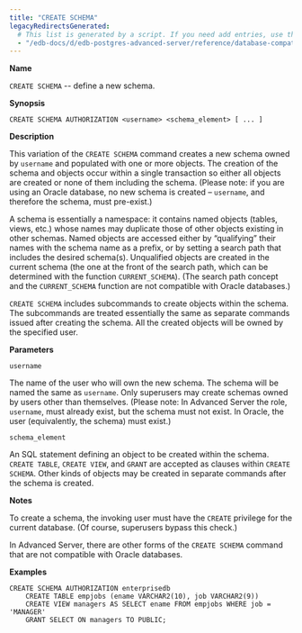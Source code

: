 ```yaml
---
title: "CREATE SCHEMA"
legacyRedirectsGenerated:
  # This list is generated by a script. If you need add entries, use the `legacyRedirects` key.
  - "/edb-docs/d/edb-postgres-advanced-server/reference/database-compatibility-for-oracle-developers-reference-guide/9.6/Database_Compatibility_for_Oracle_Developers_Reference_Guide.1.047.html"
---
```


<div id="create_schema" class="registered_link"></div>

**Name**

`CREATE SCHEMA` -- define a new schema.

**Synopsis**

```text
CREATE SCHEMA AUTHORIZATION <username> <schema_element> [ ... ]
```

**Description**

This variation of the `CREATE SCHEMA` command creates a new schema owned by `username` and populated with one or more objects. The creation of the schema and objects occur within a single transaction so either all objects are created or none of them including the schema. (Please note: if you are using an Oracle database, no new schema is created – `username`, and therefore the schema, must pre-exist.)

A schema is essentially a namespace: it contains named objects (tables, views, etc.) whose names may duplicate those of other objects existing in other schemas. Named objects are accessed either by “qualifying” their names with the schema name as a prefix, or by setting a search path that includes the desired schema(s). Unqualified objects are created in the current schema (the one at the front of the search path, which can be determined with the function `CURRENT_SCHEMA`). (The search path concept and the `CURRENT_SCHEMA` function are not compatible with Oracle databases.)

`CREATE SCHEMA` includes subcommands to create objects within the schema. The subcommands are treated essentially the same as separate commands issued after creating the schema. All the created objects will be owned by the specified user.

**Parameters**

`username`

 The name of the user who will own the new schema. The schema will be named the same as `username`. Only superusers may create schemas owned by users other than themselves. (Please note: In Advanced Server the role, `username`, must already exist, but the schema must not exist. In Oracle, the user (equivalently, the schema) must exist.)

`schema_element`

 An SQL statement defining an object to be created within the schema. `CREATE TABLE`, `CREATE VIEW`, and `GRANT` are accepted as clauses within `CREATE SCHEMA`. Other kinds of objects may be created in separate commands after the schema is created.

**Notes**

To create a schema, the invoking user must have the `CREATE` privilege for the current database. (Of course, superusers bypass this check.)

In Advanced Server, there are other forms of the `CREATE SCHEMA` command that are not compatible with Oracle databases.

**Examples**

```text
CREATE SCHEMA AUTHORIZATION enterprisedb
    CREATE TABLE empjobs (ename VARCHAR2(10), job VARCHAR2(9))
    CREATE VIEW managers AS SELECT ename FROM empjobs WHERE job = 'MANAGER'
    GRANT SELECT ON managers TO PUBLIC;
```
